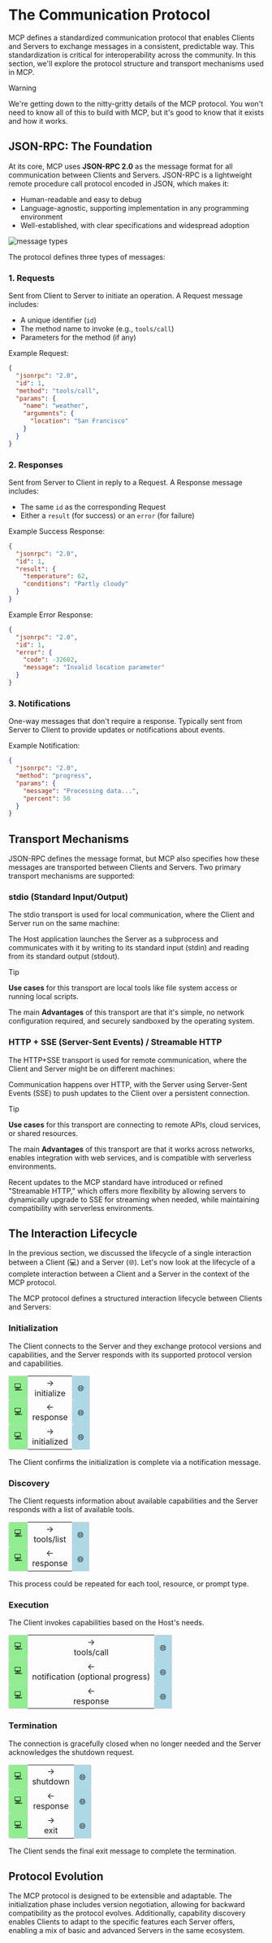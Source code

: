# The Communication Protocol

MCP defines a standardized communication protocol that enables Clients and Servers to exchange messages in a consistent, predictable way. This standardization is critical for interoperability across the community. In this section, we'll explore the protocol structure and transport mechanisms used in MCP.

> [!WARNING]
> We're getting down to the nitty-gritty details of the MCP protocol. You won't need to know all of this to build with MCP, but it's good to know that it exists and how it works.

## JSON-RPC: The Foundation

At its core, MCP uses **JSON-RPC 2.0** as the message format for all communication between Clients and Servers. JSON-RPC is a lightweight remote procedure call protocol encoded in JSON, which makes it:

- Human-readable and easy to debug
- Language-agnostic, supporting implementation in any programming environment
- Well-established, with clear specifications and widespread adoption

![message types](https://huggingface.co/datasets/mcp-course/images/resolve/main/unit1/5.png)

The protocol defines three types of messages:

### 1. Requests

Sent from Client to Server to initiate an operation. A Request message includes:
- A unique identifier (`id`)
- The method name to invoke (e.g., `tools/call`)
- Parameters for the method (if any)

Example Request:

```json
{
  "jsonrpc": "2.0",
  "id": 1,
  "method": "tools/call",
  "params": {
    "name": "weather",
    "arguments": {
      "location": "San Francisco"
    }
  }
}
```

### 2. Responses

Sent from Server to Client in reply to a Request. A Response message includes:
- The same `id` as the corresponding Request
- Either a `result` (for success) or an `error` (for failure)

Example Success Response:
```json
{
  "jsonrpc": "2.0",
  "id": 1,
  "result": {
    "temperature": 62,
    "conditions": "Partly cloudy"
  }
}
```

Example Error Response:
```json
{
  "jsonrpc": "2.0",
  "id": 1,
  "error": {
    "code": -32602,
    "message": "Invalid location parameter"
  }
}
```

### 3. Notifications

One-way messages that don't require a response. Typically sent from Server to Client to provide updates or notifications about events.

Example Notification:
```json
{
  "jsonrpc": "2.0",
  "method": "progress",
  "params": {
    "message": "Processing data...",
    "percent": 50
  }
}
```

## Transport Mechanisms

JSON-RPC defines the message format, but MCP also specifies how these messages are transported between Clients and Servers. Two primary transport mechanisms are supported:

### stdio (Standard Input/Output)

The stdio transport is used for local communication, where the Client and Server run on the same machine:

The Host application launches the Server as a subprocess and communicates with it by writing to its standard input (stdin) and reading from its standard output (stdout).

> [!TIP]
> **Use cases** for this transport are local tools like file system access or running local scripts.

The main **Advantages** of this transport are that it's simple, no network configuration required, and securely sandboxed by the operating system.

### HTTP + SSE (Server-Sent Events) / Streamable HTTP

The HTTP+SSE transport is used for remote communication, where the Client and Server might be on different machines:

Communication happens over HTTP, with the Server using Server-Sent Events (SSE) to push updates to the Client over a persistent connection.

> [!TIP]
> **Use cases** for this transport are connecting to remote APIs, cloud services, or shared resources.

The main **Advantages** of this transport are that it works across networks, enables integration with web services, and is compatible with serverless environments.

Recent updates to the MCP standard have introduced or refined "Streamable HTTP," which offers more flexibility by allowing servers to dynamically upgrade to SSE for streaming when needed, while maintaining compatibility with serverless environments.

## The Interaction Lifecycle

In the previous section, we discussed the lifecycle of a single interaction between a Client (💻) and a Server (🌐). Let's now look at the lifecycle of a complete interaction between a Client and a Server in the context of the MCP protocol.

The MCP protocol defines a structured interaction lifecycle between Clients and Servers:

### Initialization

The Client connects to the Server and they exchange protocol versions and capabilities, and the Server responds with its supported protocol version and capabilities.

<table style="width: 100%;">
  <tr>
    <td style="background-color: lightgreen; text-align: center; padding: 10px; border: 1px solid #ccc; border-radius: 4px;">💻</td>
    <td style="text-align: center;">→<br>initialize</td>
    <td style="background-color: lightblue; text-align: center; padding: 10px; border: 1px solid #ccc; border-radius: 4px;">🌐</td>
  </tr>
  <tr>
    <td style="background-color: lightgreen; text-align: center; padding: 10px; border: 1px solid #ccc; border-radius: 4px;">💻</td>
    <td style="text-align: center;">←<br>response</td>
    <td style="background-color: lightblue; text-align: center; padding: 10px; border: 1px solid #ccc; border-radius: 4px;">🌐</td>
  </tr>
  <tr>
    <td style="background-color: lightgreen; text-align: center; padding: 10px; border: 1px solid #ccc; border-radius: 4px;">💻</td>
    <td style="text-align: center;">→<br>initialized</td>
    <td style="background-color: lightblue; text-align: center; padding: 10px; border: 1px solid #ccc; border-radius: 4px;">🌐</td>
  </tr>
</table>

The Client confirms the initialization is complete via a notification message.

### Discovery

The Client requests information about available capabilities and the Server responds with a list of available tools.

<table style="width: 100%;">
  <tr>
    <td style="background-color: lightgreen; text-align: center; padding: 10px; border: 1px solid #ccc; border-radius: 4px;">💻</td>
    <td style="text-align: center;">→<br>tools/list</td>
    <td style="background-color: lightblue; text-align: center; padding: 10px; border: 1px solid #ccc; border-radius: 4px;">🌐</td>
  </tr>
  <tr>
    <td style="background-color: lightgreen; text-align: center; padding: 10px; border: 1px solid #ccc; border-radius: 4px;">💻</td>
    <td style="text-align: center;">←<br>response</td>
    <td style="background-color: lightblue; text-align: center; padding: 10px; border: 1px solid #ccc; border-radius: 4px;">🌐</td>
  </tr>
</table>

This process could be repeated for each tool, resource, or prompt type.

### Execution

The Client invokes capabilities based on the Host's needs.

<table style="width: 100%;">
  <tr>
    <td style="background-color: lightgreen; text-align: center; padding: 10px; border: 1px solid #ccc; border-radius: 4px;">💻</td>
    <td style="text-align: center;">→<br>tools/call</td>
    <td style="background-color: lightblue; text-align: center; padding: 10px; border: 1px solid #ccc; border-radius: 4px;">🌐</td>
  </tr>
  <tr>
    <td style="background-color: lightgreen; text-align: center; padding: 10px; border: 1px solid #ccc; border-radius: 4px;">💻</td>
    <td style="text-align: center;">←<br>notification (optional progress)</td>
    <td style="background-color: lightblue; text-align: center; padding: 10px; border: 1px solid #ccc; border-radius: 4px;">🌐</td>
  </tr>
  <tr>
    <td style="background-color: lightgreen; text-align: center; padding: 10px; border: 1px solid #ccc; border-radius: 4px;">💻</td>
    <td style="text-align: center;">←<br>response</td>
    <td style="background-color: lightblue; text-align: center; padding: 10px; border: 1px solid #ccc; border-radius: 4px;">🌐</td>
  </tr>
</table>

### Termination

The connection is gracefully closed when no longer needed and the Server acknowledges the shutdown request.

<table style="width: 100%;">
  <tr>
    <td style="background-color: lightgreen; text-align: center; padding: 10px; border: 1px solid #ccc; border-radius: 4px;">💻</td>
    <td style="text-align: center;">→<br>shutdown</td>
    <td style="background-color: lightblue; text-align: center; padding: 10px; border: 1px solid #ccc; border-radius: 4px;">🌐</td>
  </tr>
  <tr>
    <td style="background-color: lightgreen; text-align: center; padding: 10px; border: 1px solid #ccc; border-radius: 4px;">💻</td>
    <td style="text-align: center;">←<br>response</td>
    <td style="background-color: lightblue; text-align: center; padding: 10px; border: 1px solid #ccc; border-radius: 4px;">🌐</td>
  </tr>
  <tr>
    <td style="background-color: lightgreen; text-align: center; padding: 10px; border: 1px solid #ccc; border-radius: 4px;">💻</td>
    <td style="text-align: center;">→<br>exit</td>
    <td style="background-color: lightblue; text-align: center; padding: 10px; border: 1px solid #ccc; border-radius: 4px;">🌐</td>
  </tr>
</table>

The Client sends the final exit message to complete the termination.

## Protocol Evolution

The MCP protocol is designed to be extensible and adaptable. The initialization phase includes version negotiation, allowing for backward compatibility as the protocol evolves. Additionally, capability discovery enables Clients to adapt to the specific features each Server offers, enabling a mix of basic and advanced Servers in the same ecosystem.
